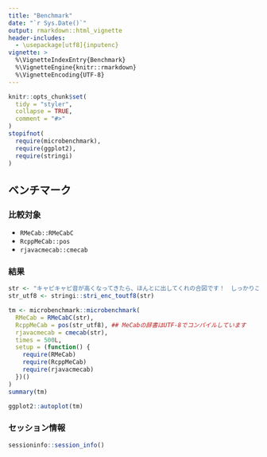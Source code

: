 ```yaml
---
title: "Benchmark"
date: "`r Sys.Date()`"
output: rmarkdown::html_vignette
header-includes:
  - \usepackage[utf8]{inputenc}
vignette: >
  %\VignetteIndexEntry{Benchmark}
  %\VignetteEngine{knitr::rmarkdown}
  %\VignetteEncoding{UTF-8}
---
```


```r
knitr::opts_chunk$set(
  tidy = "styler",
  collapse = TRUE,
  comment = "#>"
)
stopifnot(
  require(microbenchmark),
  require(ggplot2),
  require(stringi)
)
```

## ベンチマーク

### 比較対象

- `RMeCab::RMeCabC`
- `RcppMeCab::pos`
- `rjavacmecab::cmecab`

### 結果

```r
str <- "キャピキャピ音が高くなってきたら、ほんとに出してくれの合図です！　しっかりここではコミュニケーションとってください"
str_utf8 <- stringi::stri_enc_toutf8(str)

tm <- microbenchmark::microbenchmark(
  RMeCab = RMeCabC(str),
  RcppMeCab = pos(str_utf8), ## MeCabの辞書はUTF-8でコンパイルしています
  rjavacmecab = cmecab(str),
  times = 500L,
  setup = (function() {
    require(RMeCab)
    require(RcppMeCab)
    require(rjavacmecab)
  })()
)
summary(tm)
```

```r
ggplot2::autoplot(tm)
```

### セッション情報

```r
sessioninfo::session_info()
```

